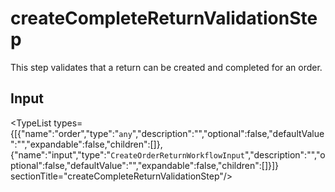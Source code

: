 
# createCompleteReturnValidationStep

This step validates that a return can be created and completed for an order.

## Input

<TypeList types={[{"name":"order","type":"`any`","description":"","optional":false,"defaultValue":"","expandable":false,"children":[]},{"name":"input","type":"`CreateOrderReturnWorkflowInput`","description":"","optional":false,"defaultValue":"","expandable":false,"children":[]}]}  sectionTitle="createCompleteReturnValidationStep"/>
